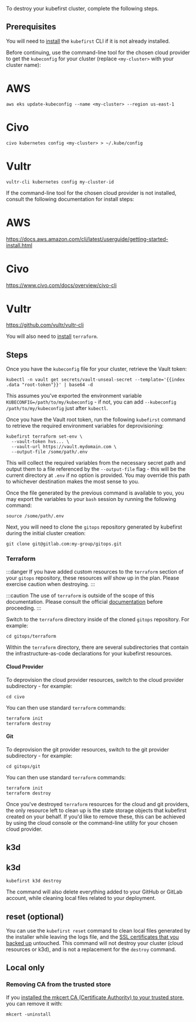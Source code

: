 To destroy your kubefirst cluster, complete the following steps.

## Prerequisites

You will need to [install](http://localhost:3000/overview.md#install-the-kubefirst-cli) the `kubefirst` CLI if it is not already installed.

Before continuing, use the command-line tool for the chosen cloud provider to get the `kubeconfig` for your cluster (replace `<my-cluster>` with your cluster name):

<!--tabs-->

# AWS

```shell
aws eks update-kubeconfig --name <my-cluster> --region us-east-1
```

# Civo

```shell
civo kubernetes config <my-cluster> > ~/.kube/config
```

# Vultr

```shell
vultr-cli kubernetes config my-cluster-id
```

<!--/tabs-->

If the command-line tool for the chosen cloud provider is not installed, consult the following documentation for install steps:

<!--tabs-->

# AWS

<https://docs.aws.amazon.com/cli/latest/userguide/getting-started-install.html>

# Civo

<https://www.civo.com/docs/overview/civo-cli>

# Vultr

https://github.com/vultr/vultr-cli

<!--/tabs-->

You will also need to [install](https://developer.hashicorp.com/terraform/tutorials/aws-get-started/install-cli) `terraform`.

## Steps

Once you have the `kubeconfig` file for your cluster, retrieve the Vault token:

```shell
kubectl -n vault get secrets/vault-unseal-secret --template='{{index .data "root-token"}}' | base64 -d
```

This assumes you've exported the environment variable `KUBECONFIG=/path/to/my/kubeconfig` - if not, you can add `--kubeconfig /path/to/my/kubeconfig` just after `kubectl`.

Once you have the Vault root token, run the following `kubefirst` command to retrieve the required environment variables for deprovisioning:

```shell
kubefirst terraform set-env \
  --vault-token hvs... \
  --vault-url https://vault.mydomain.com \
  --output-file /some/path/.env
```

This will collect the required variables from the necessary secret path and output them to a file referenced by the `--output-file` flag - this will be the current directory at `.env` if no option is provided. You may override this path to whichever destination makes the most sense to you.

Once the file generated by the previous command is available to you, you may export the variables to your `bash` session by running the following command:

```shell
source /some/path/.env
```

Next, you will need to clone the `gitops` repository generated by kubefirst during the initial cluster creation:

```shell
git clone git@gitlab.com:my-group/gitops.git
```

### Terraform

:::danger
If you have added custom resources to the `terraform` section of your `gitops` repository, these resources _will_ show up in the plan. Please exercise caution when destroying.
:::

:::caution
The use of `terraform` is outside of the scope of this documentation. Please consult the official [documentation](https://developer.hashicorp.com/terraform/cli/commands/destroy) before proceeding.
:::

Switch to the `terraform` directory inside of the cloned `gitops` repository. For example:

```shell
cd gitops/terraform
```

Within the `terraform` directory, there are several subdirectories that contain the infrastructure-as-code declarations for your kubefirst resources.

#### Cloud Provider

To deprovision the cloud provider resources, switch to the cloud provider subdirectory - for example:

```shell
cd civo
```

You can then use standard `terraform` commands:

```shell
terraform init
terraform destroy
```

#### Git

To deprovision the git provider resources, switch to the git provider subdirectory - for example:

```shell
cd gitops/git
```

You can then use standard `terraform` commands:

```shell
terraform init
terraform destroy
```

Once you've destroyed `terraform` resources for the cloud and git providers, the only resource left to clean up is the state storage objects that kubefirst created on your behalf. If you'd like to remove these, this can be achieved by using the cloud console or the command-line utility for your chosen cloud provider.

## k3d

<!--tabs-->

## k3d

```shell
kubefirst k3d destroy
```

<!--/tabs-->

The command will also delete everything added to your GitHub or GitLab account, while cleaning local files related to your deployment.

## reset (optional)

You can use the `kubefirst reset` command to clean local files generated by the installer while leaving the logs file, and the [SSL certificates that you backed up](../aws/advanced/certificates.mdx#backup-and-restore-certificates) untouched. This command will not destroy your cluster (cloud resources or k3d), and is not a replacement for the `destroy` command.

## Local only

### Removing CA from the trusted store

If you [installed the mkcert CA (Certificate Authority) to your trusted store,](../k3d/quick-start/install.mdx#install-the-ca-certificate-authority-of-mkcert-in-your-trusted-store) you can remove it with:

```shell
mkcert -uninstall
```
